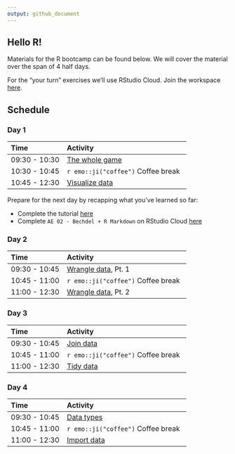 ```yaml
---
output: github_document
---
```


## Hello R!

Materials for the R bootcamp can be found below. We will cover  the material over the span of 4 half days.

For the "your turn" exercises we'll use RStudio Cloud. Join the workspace [here](https://rstd.io/dsbox-cloud).

## Schedule

### Day 1

| Time          | Activity                     |
| :------------ | :--------------------------- |
| 09:30 - 10:30 | [The whole game](https://mine-cetinkaya-rundel.github.io/bootcamper-nui-galway/slides/01-whole-game/01-whole-game.html) |
| 10:30 - 10:45 | `r emo::ji("coffee")` Coffee break |
| 10:45 - 12:30 | [Visualize data](https://mine-cetinkaya-rundel.github.io/bootcamper-nui-galway/slides/02-visualize-data/02-visualize-data.html) |

Prepare for the next day by recapping what you've learned so far:

- Complete the tutorial [here](https://minecr.shinyapps.io/dsbox-01-basics)
- Complete `AE 02 - Bechdel + R Markdown` on RStudio Cloud [here](https://rstd.io/dsbox-cloud)

### Day 2

| Time          | Activity                     |
| :------------ | :--------------------------- |
| 09:30 - 10:45 | [Wrangle data](https://mine-cetinkaya-rundel.github.io/bootcamper-nui-galway/slides/03-wrangle-data.html), Pt. 1 |
| 10:45 - 11:00 | `r emo::ji("coffee")` Coffee break |
| 11:00 - 12:30 | [Wrangle data](https://mine-cetinkaya-rundel.github.io/bootcamper-nui-galway/slides/03-wrangle-data.html), Pt. 2 |

### Day 3

| Time          | Activity                     |
| :------------ | :--------------------------- |
| 09:30 - 10:45 | [Join data](https://mine-cetinkaya-rundel.github.io/bootcamper-nui-galway/slides/04-join-data/04-join-data.html) |
| 10:45 - 11:00 | `r emo::ji("coffee")` Coffee break |
| 11:00 - 12:30 | [Tidy data](https://mine-cetinkaya-rundel.github.io/bootcamper-nui-galway/slides/05-tidy-data/05-tidy-data.html) |

### Day 4

| Time          | Activity                     |
| :------------ | :--------------------------- |
| 09:30 - 10:45 | [Data types](https://mine-cetinkaya-rundel.github.io/bootcamper-nui-galway/slides/06-data-types/06-data-types.html) |
| 10:45 - 11:00 | `r emo::ji("coffee")` Coffee break |
| 11:00 - 12:30 | [Import data](https://mine-cetinkaya-rundel.github.io/bootcamper-nui-galway/slides/07-import-data/07-import-data.html) |
